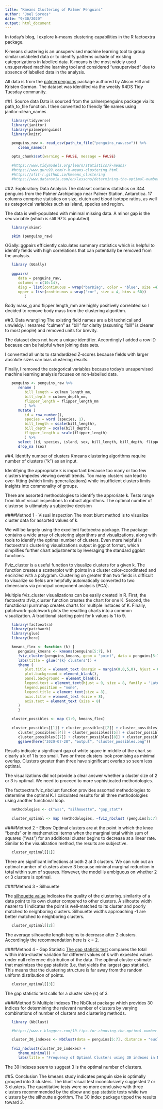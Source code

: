 ```yaml
---
title: "Kmeans Clustering of Palmer Penguins"
author: "Joel Soroos"
date: "9/30/2020"
output: html_document
---
```



In today's blog, I explore k-means clustering capabilities in the R factoextra package.

K-means clustering is an unsupervised machine learning tool to group similar unlabeled data or to identify patterns outside of existing categorizations in labelled data.  K-means is the most widely used unsupervised machine learning tool and considered "unsupervised" due to absence of labelled data in the analysis.

All data is from the [palmerpenguins](https://allisonhorst.github.io/palmerpenguins/) package authored by Alison Hill and Kristen Gorman.  The dataset was identifed via the weekly R4DS Tidy Tuesday community.


##1. Source data
Data is sourced from the palmerpenguins package via its path_to_file function.  I then converted to friendly file names using janitor::clean_names.
```r

   library(tidyverse)
   library(janitor)
   library(palmerpenguins)
   library(knitr)

   penguins_raw <- read_csv(path_to_file("penguins_raw.csv")) %>%
      clean_names()
   
   opts_chunk$set(warning = FALSE, message = FALSE)
   
   #https://www.tidymodels.org/learn/statistics/k-means/
   #https://www.guru99.com/r-k-means-clustering.html
   #https://afit-r.github.io/kmeans_clustering
   #https://www.datanovia.com/en/lessons/determining-the-optimal-number-of-clusters-3-must-know-methods/
```


##2. Exploratory Data Analysis
The dataset contains statistics on 344 penguins from the Palmer Archipelago near Palmer Station, Antarctica.  17 columns comprise statistics on size, clutch and blood isotope ratios, as well as categorical variables such as island, species and region.

The data is well-populated with minimal missing data.  A minor gap is the sex variable (which is still 97% populated).

```r

   library(skimr)

   skim (penguins_raw)
```


GGally::ggpairs efficiently calculates summary statistics which is helpful to identify fields with high correlations that can potentially be removed from the analysis.  
```r

   library (GGally)
   
   ggpairs(
      data = penguins_raw,
      columns = c(10:14),
      diag = list(continuous = wrap("barDiag", color = "blue", size =4)),
      upper = list(continuous = wrap("cor", size = 4, bins = 60))
         )
```
Body mass_g and flipper length_mm are highly positively correlated so I decided to remove body mass from the clustering algorithm.


##3. Data wrangling
The existing field names are a bit technical and unwieldy.  I renamed "culmen" as "bill" for clarity (assuming "bill" is clearer to most people) and removed units for brevity.

The dataset does not have a unique identifier.  Accordingly I added a row ID because can be helpful when joining data sets.

I converted all units to standardized Z-scores because fields with larger absolute sizes can bias clustering results.

Finally, I removed the categorical variables because today's unsupervised machine learning analysis focuses on non-labelled data.
```r

   penguins <- penguins_raw %>%
      rename (
         bill_length = culmen_length_mm,
         bill_depth = culmen_depth_mm,
         flipper_length = flipper_length_mm
         ) %>%
      mutate (
         id = row_number(),
         species = word (species, 1),
         bill_length = scale(bill_length),
         bill_depth = scale(bill_depth),
         flipper_length = scale(flipper_length)
         ) %>%
      select (id, species, island, sex, bill_length, bill_depth, flipper_length) %>%
      drop_na (sex)
```


##4.  Identify number of clusters
Kmeans clustering algorithms require number of clusters ("k") as an input.

Identifying the appropriate k is important because too many or too few clusters impedes viewing overall trends.  Too many clusters can lead to over-fitting (which limits generalizations) while insufficient clusters limits insights into commonality of groups.

There are assorted methodologies to identify the approriate k.  Tests range from blunt visual inspections to robust algorithms.  The optimal number of clusterse is ultimately a subjective decision 


####Method 1 - Visual Inspection
The most blunt method is to visualize cluster data for assorted values of k.

We will be largely using the excellent factoextra package.  The package contains a wide array of clustering algorithms and visualizations, along with tools to identify the optimal number of clusters.  Even more helpful is factoextra's clustering visualizations output in ggplot format, which simplifies further chart adjustments by leveraging the standard ggplot functions. 

Fviz_cluster is a useful function to visualize clusters for a given k.  The function creates a scatterplot with points in a cluster color-coordinated and encircled with a polygram.  Clustering on greater than two fields is difficult to visualize so fields are helpfully automatically converted to two dimensions via principal component analysis (PCA).

Multiple fviz_cluster visualizations can be easily created in R.  First, the factoextra::fviz_cluster function creates the chart for one K.  Second, the functdional purrr:map creates charts for multiple instaces of K.  Finally, patchwork::patchwork plots the resulting charts into a common visualization.  A traditional starting point for k values is 1 to 9.
```r

   library(factoextra)
   library(patchwork)
   library(glue)
   library(here)

   kmeans_flex <- function (k) {
      penguins_kmeans <- kmeans(penguins[5:7], k) 
      fviz_cluster(penguins_kmeans, geom = "point", data = penguins[5:7]) +
      labs(title = glue("{k} clusters")) +
      theme (
         plot.title = element_text (margin = margin(0,0,5,0), hjust = 0.5, size = 12, color = "grey", family = "Lato"),
         plot.background = element_blank(),
         panel.background = element_blank(),
         legend.text = element_text(hjust = 0, size = 8, family = "Lato"),
         legend.position = "none",
         legend.title = element_text(size = 8),
         axis.title = element_text (size = 8),
         axis.text = element_text (size = 8)
      )
      }

   cluster_possibles <- map (1:9, kmeans_flex)
   
   cluster_possibles[[1]] + cluster_possibles[[2]] + cluster_possibles[[3]] +
      cluster_possibles[[4]] + cluster_possibles[[5]] + cluster_possibles[[6]] +
      cluster_possibles[[7]] + cluster_possibles[[8]] + cluster_possibles[[9]]
      ggsave(here("2020-07-28", "output", "cluster_possibles.png"))
```
Results indicate a significant gap of white space in middle of the chart so clearly a k of 1 is too small.  Two or three clusters look promising as minimal overlap.  Clusters greater than three have significant overlap so seem less optimal.

The visualizations did not provide a clear answer whether a cluster size of 2 or 3 is optimal.  We need to proceed to more sophisticated methodologies.

The factoextra:fviz_nbclust function provides assorted methodologies to determine the optimal K.  I calculated results for all three methodologies using another functional loop.


```r
   methodologies <- c("wss", "silhouette", "gap_stat")
   
   cluster_optimal <- map (methodologies, ~fviz_nbclust (penguins[5:7], kmeans, method = .x))
```


####Method 2 - Elbow
Optimal clusters are at the point in which the knee "bends" or in mathemetical terms when the marginal total within sum of squares ("wss") for an additional cluster begins to decrease at a linear rate.  Similar to the visualization method, the results are subjective.

```r

   cluster_optimal[[1]]
```
There are significant inflections at both 2 at 3 clusters.  We can rule out an optimal number of clusters above 3 because minimal marginal reduction in total within sum of squares.  However, the model is ambiguous on whether 2 or 3 clusters is optimal.


####Method 3 - Silhouette

The [silhouette value](https://en.wikipedia.org/wiki/Silhouette_(clustering)) indicates the quality of the clustering.   similarity of a data point to its own cluster compared to other clusters. A silhoutte width nearer to 1 indicates the point is well-matched to its cluster and poorly matched to neighboring clusters.  Silhouette widths approaching -1 are better matched to neighboring clusters. 
```r

   cluster_optimal[[2]]
```
The average silhouette length begins to decrease after 2 clusters.  Accordingly the recommendation here is k = 2.


####Method 4 - Gap Statistic
[The gap statistic test](https://statweb.stanford.edu/~gwalther/gap) compares the total within intra-cluster variation for different values of k with expected values under null reference distribution of the data. The optimal cluster estimate that maximizes the gap statistic (i.e, that yields the largest gap statistic). This means that the clustering structure is far away from the random uniform distribution of points.
```r

   cluster_optimal[[3]]
```
The gap statistic test calls for a cluster size (k) of 3.


####Method 5: Multiple indexes
The NbClust package which provides 30 indices for determining the relevant number of clusters by varying combinations of number of clusters and clustering methods.

```r
   library (NbClust)

   #https://www.r-bloggers.com/10-tips-for-choosing-the-optimal-number-of-clusters/

   cluster_30_indexes <- NbClust(data = penguins[5:7], distance = "euclidean", min.nc = 2, max.nc = 9, method = "complete", index ="all")
   
   fviz_nbclust(cluster_30_indexes) +
      theme_minimal() +
      labs(title = "Frequency of Optimal Clusters using 30 indexes in NbClust Package")
```
The 30 indexes seem to suggest 3 is the optimal number of clusters.


##5. Conclusion
The kmeans study indicates penguin size is optimally grouped into 3 clusters.  The blunt visual test inconclusively suggested 2 or 3 clusters.  The quantitative tests were no more conclusive with three clusters recommmended by the elbow and gap statistic tests while two clusters by the silhoutte algorithm.  The 30 index package tipped the results toward 3.
